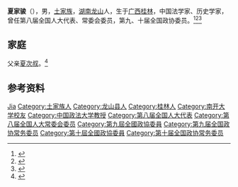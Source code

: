 '''夏家骏'''（{{bd|1938年|3月|2021年|10月11日|catIdx=Xia夏}}），男，[[土家族|土家族]]，[[湖南|湖南]][[龙山县|龙山]]人，生于[[广西|广西]][[桂林|桂林]]，中国法学家、历史学家，曾任第八届全国人大代表、常委会委员，第九、十届全国政协委员。<ref>{{Cite book|title=中华人民共和国职官志|author=何虎生, 李耀东, 向常福主编|publisher=中国社会出版社|year=2003|isbn=9787800883934|location=北京|pages=}}</ref><ref>{{Cite book|title=全国人大常务委员会名录|author=尹中卿主编|publisher=解放军出版社|year=1995|isbn=7506527170|location=北京|pages=}}</ref><ref>{{Cite web|title=中国政法大学教授夏家骏逝世，享年84岁|url=https://www.thepaper.cn/newsDetail_forward_14897784|access-date=2021-10-14|work=澎湃新闻|archive-date=2021-11-02|archive-url=https://web.archive.org/web/20211102221117/https://www.thepaper.cn/newsDetail_forward_14897784|dead-url=no}}</ref>

== 家庭 ==
父亲[[夏次叔|夏次叔]]。<ref>{{Cite web|title=不忘初心笔耕不辍的夏家骏|url=http://www.rm-fz.com/fzrw/427.html|accessdate=2021-01-20|work=人民法制网|archive-date=2022-03-14|archive-url=https://web.archive.org/web/20220314073653/http://rm-fz.com/fzrw/427.html|dead-url=no}}</ref>

== 参考资料 ==
{{reflist}}

{{Authority control}}
{{DEFAULTSORT:Xia夏}}
[[Category:夏姓|Jia]]
[[Category:土家族人|Category:土家族人]]
[[Category:龙山县人|Category:龙山县人]]
[[Category:桂林人|Category:桂林人]]
[[Category:南开大学校友|Category:南开大学校友]]
[[Category:中国政法大学教授|Category:中国政法大学教授]]
[[Category:第八届全国人大代表|Category:第八届全国人大代表]]
[[Category:第八届全国人大常委会委员|Category:第八届全国人大常委会委员]]
[[Category:第九屆全國政協委員|Category:第九屆全國政協委員]]
[[Category:第九届全国政协常务委员|Category:第九届全国政协常务委员]]
[[Category:第十屆全國政協委員|Category:第十屆全國政協委員]]
[[Category:第十届全国政协常务委员|Category:第十届全国政协常务委员]]

{{中国人物小作品}}